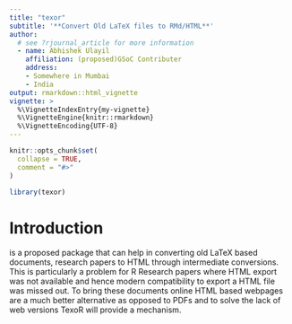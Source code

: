 ```yaml
---
title: "texor"
subtitle: '**Convert Old LaTeX files to RMd/HTML**'
author:  
  # see ?rjournal_article for more information
  - name: Abhishek Ulayil
    affiliation: (proposed)GSoC Contributer
    address:
    - Somewhere in Mumbai
    - India
output: rmarkdown::html_vignette
vignette: >
  %\VignetteIndexEntry{my-vignette}
  %\VignetteEngine{knitr::rmarkdown}
  %\VignetteEncoding{UTF-8}
---
```


```r
knitr::opts_chunk$set(
  collapse = TRUE,
  comment = "#>"
)
```

```r
library(texor)
```

# Introduction 
\CRANpackage{TexoR} is a proposed package that can help in converting old LaTeX based documents, research papers to HTML through intermediate conversions. This is particularly a problem for  R Research papers where HTML export was not available and hence modern compatibility to export a HTML file was missed out.
    To bring these documents online HTML based webpages are a much better alternative as opposed to PDFs and to solve the lack of web versions TexoR will provide a mechanism.  
